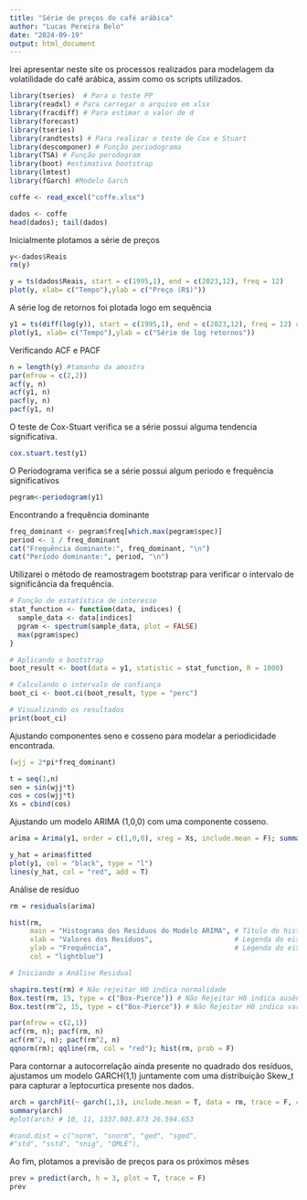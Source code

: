 ```yaml
---
title: "Série de preços do café arábica"
author: "Lucas Pereira Belo"
date: "2024-09-19"
output: html_document
---
```

Irei apresentar neste site os processos realizados para modelagem da volatilidade do café arábica, assim como os scripts utilizados.

```r
library(tseries)  # Para o teste PP
library(readxl) # Para carregar o arquivo em xlsx 
library(fracdiff) # Para estimar o valor de d
library(forecast)
library(tseries)
library(randtests) # Para realizar o teste de Cox e Stuart
library(descomponer) # Função periodograma    
library(TSA) # Função perodogram
library(boot) #estimativa bootstrap
library(lmtest)
library(fGarch) #Modelo Garch

coffe <- read_excel("coffe.xlsx")

dados <- coffe
head(dados); tail(dados)
```

Inicialmente plotamos a série de preços

```r
y<-dados$Reais 
rm(y)

y = ts(dados$Reais, start = c(1995,1), end = c(2023,12), freq = 12)
plot(y, xlab= c("Tempo"),ylab = c("Preço (R$)"))
```

A série log de retornos foi plotada logo em sequência

```r
y1 = ts(diff(log(y)), start = c(1995,1), end = c(2023,12), freq = 12) # r = ln[y_t/y_(t-1)]
plot(y1, xlab= c("Tempo"),ylab = c("Série de log retornos"))
```

Verificando ACF e PACF

```r
n = length(y) #tamanho da amostra
par(mfrow = c(2,2))
acf(y, n)
acf(y1, n)
pacf(y, n)
pacf(y1, n)
```

O teste de Cox-Stuart verifica se a série possui alguma tendencia significativa. 

```r
cox.stuart.test(y1)
```

O Periodograma verifica se a série possui algum periodo e frequência significativos

```r
pegram<-periodogram(y1)
```

Encontrando a frequência dominante

```r
freq_dominant <- pegram$freq[which.max(pegram$spec)]
period <- 1 / freq_dominant
cat("Frequência dominante:", freq_dominant, "\n")
cat("Período dominante:", period, "\n")
```

Utilizarei o método de reamostragem bootstrap para verificar o intervalo de significância da frequência.

```r
# Função de estatística de interesse
stat_function <- function(data, indices) {
  sample_data <- data[indices]
  pgram <- spectrum(sample_data, plot = FALSE)
  max(pgram$spec)
}

# Aplicando o bootstrap
boot_result <- boot(data = y1, statistic = stat_function, R = 1000)

# Calculando o intervalo de confiança
boot_ci <- boot.ci(boot_result, type = "perc")

# Visualizando os resultados
print(boot_ci)

```
Ajustando componentes seno e cosseno para modelar a periodicidade encontrada.

```r
(wjj = 2*pi*freq_dominant) 

t = seq(1,n)
sen = sin(wjj*t)
cos = cos(wjj*t)
Xs = cbind(cos)
```

Ajustando um modelo ARIMA (1,0,0) com uma componente cosseno.

```r
arima = Arima(y1, order = c(1,0,0), xreg = Xs, include.mean = F); summary(arima); coeftest(arima)

y_hat = arima$fitted
plot(y1, col = "black", type = "l")
lines(y_hat, col = "red", add = T)
```

Análise de resíduo

```r

rm = residuals(arima)

hist(rm, 
     main = "Histograma dos Resíduos do Modelo ARIMA", # Título do histograma
     xlab = "Valores dos Resíduos",                    # Legenda do eixo X
     ylab = "Frequência",                              # Legenda do eixo Y
     col = "lightblue")

# Iniciando a Análise Residual 

shapiro.test(rm) # Não rejeitar H0 indica normalidade
Box.test(rm, 15, type = c("Box-Pierce")) # Não Rejeitar H0 indica ausência de correlação
Box.test(rm^2, 15, type = c("Box-Pierce")) # Não Rejeitar H0 indica variância Constante

par(mfrow = c(2,1))
acf(rm, n); pacf(rm, n)
acf(rm^2, n); pacf(rm^2, n)
qqnorm(rm); qqline(rm, col = "red"); hist(rm, prob = F)

```

Para contornar a autocorrelação ainda presente no quadrado dos resíduos, ajustamos um modelo GARCH(1,1) juntamente com uma distribuição Skew_t para capturar a leptocurtica presente nos dados.

```r
arch = garchFit(~ garch(1,1), include.mean = T, data = rm, trace = F, cond.dist = c("sstd"))
summary(arch)
#plot(arch) # 10, 11, 1337.903.873 26.594.653

#cond.dist = c("norm", "snorm", "ged", "sged",
#"std", "sstd", "snig", "QMLE"),
```
Ao fim, plotamos a previsão de preços para os próximos mêses

```r
prev = predict(arch, h = 3, plot = T, trace = F)
prev
```



